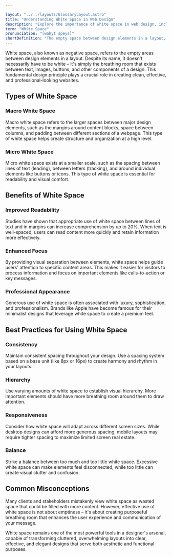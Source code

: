 ```yaml
---

layout: "../../layouts/GlossaryLayout.astro"
title: "Understanding White Space in Web Design"
description: "Explore the importance of white space in web design, including its types, benefits, and best practices for creating balanced, readable, and visually appealing layouts."
term: "White Space"
pronunciation: "[wahyt speys]"
shortDefinition: "The empty space between design elements in a layout, used to create visual hierarchy, improve readability, and enhance overall user experience."
---
```


White space, also known as negative space, refers to the empty areas between design elements in a layout. Despite its name, it doesn't necessarily have to be white – it's simply the breathing room that exists between text, images, buttons, and other components of a design. This fundamental design principle plays a crucial role in creating clean, effective, and professional-looking websites.

## Types of White Space

### Macro White Space
Macro white space refers to the larger spaces between major design elements, such as the margins around content blocks, space between columns, and padding between different sections of a webpage. This type of white space helps create structure and organization at a high level.

### Micro White Space
Micro white space exists at a smaller scale, such as the spacing between lines of text (leading), between letters (tracking), and around individual elements like buttons or icons. This type of white space is essential for readability and visual comfort.

## Benefits of White Space

### Improved Readability
Studies have shown that appropriate use of white space between lines of text and in margins can increase comprehension by up to 20%. When text is well-spaced, users can read content more quickly and retain information more effectively.

### Enhanced Focus
By providing visual separation between elements, white space helps guide users' attention to specific content areas. This makes it easier for visitors to process information and focus on important elements like calls-to-action or key messages.

### Professional Appearance
Generous use of white space is often associated with luxury, sophistication, and professionalism. Brands like Apple have become famous for their minimalist designs that leverage white space to create a premium feel.

## Best Practices for Using White Space

### Consistency
Maintain consistent spacing throughout your design. Use a spacing system based on a base unit (like 8px or 16px) to create harmony and rhythm in your layouts.

### Hierarchy
Use varying amounts of white space to establish visual hierarchy. More important elements should have more breathing room around them to draw attention.

### Responsiveness
Consider how white space will adapt across different screen sizes. While desktop designs can afford more generous spacing, mobile layouts may require tighter spacing to maximize limited screen real estate.

### Balance
Strike a balance between too much and too little white space. Excessive white space can make elements feel disconnected, while too little can create visual clutter and confusion.

## Common Misconceptions

Many clients and stakeholders mistakenly view white space as wasted space that could be filled with more content. However, effective use of white space is not about emptiness – it's about creating purposeful breathing room that enhances the user experience and communication of your message.

White space remains one of the most powerful tools in a designer's arsenal, capable of transforming cluttered, overwhelming layouts into clear, effective, and elegant designs that serve both aesthetic and functional purposes.